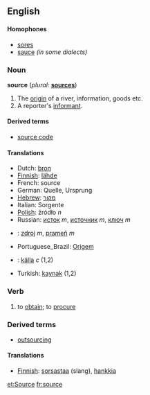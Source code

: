 ==English==

====Homophones====
*[[sores]]
*[[sauce]] ''(in some dialects)''

===Noun===
'''source'''   (''plural:'' '''[[sources]]''')
# The [[origin]] of a river, information, goods etc.
# A reporter's [[informant]].

====Derived terms====
* [[source code]]

====Translations====
*Dutch: [[bron]]
*[[Finnish]]: [[lähde]]
*French: source
*German: Quelle, Ursprung
*[[Hebrew]]: [[מקור]]
*Italian: Sorgente
*[[Polish]]: źródło ''n''
*Russian: [[исток]] ''m'', [[источник]] ''m'', [[ключ]] ''m''
*{{sk}}: [[zdroj#Slovak|zdroj]] ''m'', [[prameň]] ''m''
*Portuguese_Brazil: [[Origem]]
*{{sv}}: [[källa]] ''c'' (1,2)
*Turkish: [[kaynak]] (1,2)

===Verb===
{{en-infl-reg-vowel|sourc|e}}
# to [[obtain]]; to [[procure]]

===Derived terms===
*[[outsourcing]]

====Translations====
*[[Finnish]]: [[sorsastaa]] (slang), [[hankkia]]

[[et:Source]]
[[fr:source]]